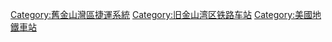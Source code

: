 [[Category:舊金山灣區捷運系統|Category:舊金山灣區捷運系統]]
[[Category:旧金山湾区铁路车站|Category:旧金山湾区铁路车站]]
[[Category:美國地鐵車站|Category:美國地鐵車站]]